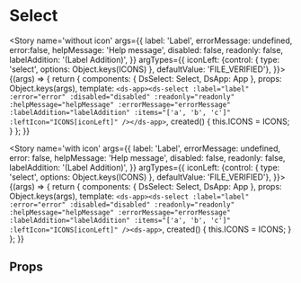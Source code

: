 



<Meta title='atoms/Select' component={Select} />

# Select

<Story name='without icon'
	   args={{
		   label: 'Label',
		   errorMessage: undefined,
		   error:false,
		   helpMessage: 'Help message',
		   disabled: false,
		   readonly: false,
		   labelAddition: '(Label Addition)',
	   }}
	   argTypes={{
		   iconLeft: {control: { type: 'select', options: Object.keys(ICONS) }, defaultValue: 'FILE_VERIFIED'},
	   }}>
	{(args) => {
		return {
			components: { DsSelect: Select, DsApp: App },
			props: Object.keys(args),
			template: `<ds-app><ds-select
				:label="label"
				:error="error"
				:disabled="disabled"
				:readonly="readonly"
				:helpMessage="helpMessage"
				:errorMessage="errorMessage"
				:labelAddition="labelAddition"
				:items="['a', 'b', 'c']"
				:leftIcon="ICONS[iconLeft]"
			/></ds-app>`,
			created() {
				this.ICONS = ICONS;
			}
		};
	}}
</Story>

<Story name='with icon'
	   args={{
		   label: 'Label',
		   errorMessage: undefined,
		   error: false,
		   helpMessage: 'Help message',
		   disabled: false,
		   readonly: false,
		   labelAddition: '(Label Addition)',
	   }}
	   argTypes={{
		   iconLeft: {control: { type: 'select', options: Object.keys(ICONS) }, defaultValue: 'FILE_VERIFIED'},
	   }}>
	{(args) => {
		return {
			components: { DsSelect: Select, DsApp: App },
			props: Object.keys(args),
			template: `<ds-app><ds-select
				:label="label"
				:error="error"
				:disabled="disabled"
				:readonly="readonly"
				:helpMessage="helpMessage"
				:errorMessage="errorMessage"
				:labelAddition="labelAddition"
				:items="['a', 'b', 'c']"
				:leftIcon="ICONS[iconLeft]"
			/><ds-app>`,
			created() {
				this.ICONS = ICONS;
			}
		};
	}}
</Story>

## Props
<Props of={Select} />